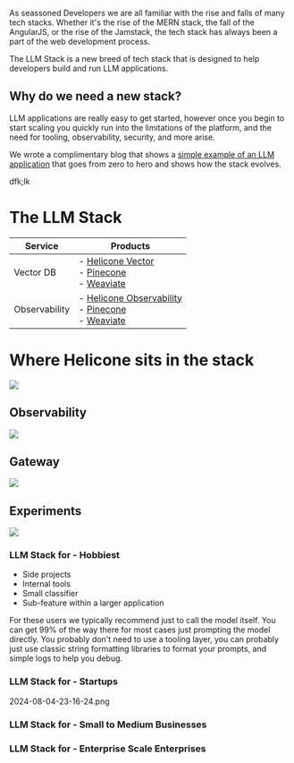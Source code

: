 As seassoned Developers we are all familiar with the rise and falls of many tech stacks.
Whether it's the rise of the MERN stack, the fall of the AngularJS, or the rise of the Jamstack, the tech stack has always been a part of the web development process.

The LLM Stack is a new breed of tech stack that is designed to help developers build and run LLM applications.

## Why do we need a new stack?

LLM applications are really easy to get started, however once you begin to start scaling you quickly run into the limitations of the platform, and the need for tooling, observability, security, and more arise.

We wrote a complimentary blog that shows a [simple example of an LLM application](/blog/building-an-llm-stack) that goes from zero to hero and shows how the stack evolves.

<div>dfk;lk</div>

# The LLM Stack

| Service       | Products                                                                                                                                           |
| ------------- | -------------------------------------------------------------------------------------------------------------------------------------------------- |
| Vector DB     | - [Helicone Vector](/products/helicone-vector)<br/>- [Pinecone](https://www.pinecone.io/)<br/>- [Weaviate](https://www.weaviate.io/)               |
| Observability | - [Helicone Observability](/products/helicone-observability)<br/>- [Pinecone](https://www.pinecone.io/)<br/>- [Weaviate](https://www.weaviate.io/) |

# Where Helicone sits in the stack

![](/static/pasted_images/llm-stack-helicone-in-picture.png)

## Observability

![](/static/pasted_images/llm-stack-helicone-observability.png)

## Gateway

![](/static/pasted_images/llm-stack-helicone-gateway.png)

## Experiments

![](/static/pasted_images/llm-stack-helicone-experiments.png)

### LLM Stack for - Hobbiest

- Side projects
- Internal tools
- Small classifier
- Sub-feature within a larger application

For these users we typically recommend just to call the model itself. You can get 99% of the way there for most cases just prompting the model directly.
You probably don't need to use a tooling layer, you can probably just use classic string formatting libraries to format your prompts, and simple logs to help you debug.

### LLM Stack for - Startups

2024-08-04-23-16-24.png

### LLM Stack for - Small to Medium Businesses

### LLM Stack for - Enterprise Scale Enterprises

